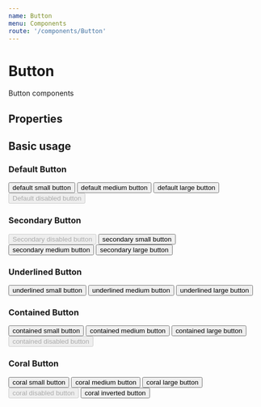```yaml
---
name: Button
menu: Components
route: '/components/Button'
---
```





# Button

Button components
 
## Properties
<Props of={Button} />

## Basic usage

### Default Button
<Playground>
   <BlockContainer>
      <Button buttonType="default" size="small">default small button</Button>
 </BlockContainer>
  <BlockContainer>
      <Button buttonType="default" size="medium">default medium button</Button>
 </BlockContainer>
  <BlockContainer>
      <Button buttonType="default" size="large">default large button</Button>
 </BlockContainer>
  <BlockContainer>
      <Button buttonType="default" disabled>Default disabled button</Button>
 </BlockContainer>
</Playground>

### Secondary Button
<Playground>
  <BlockContainer>
      <Button buttonType="secondary" disabled>Secondary disabled button</Button>
 </BlockContainer>
 <BlockContainer>
      <Button buttonType="secondary" size="small">secondary small button</Button>
 </BlockContainer>
  <BlockContainer>
      <Button buttonType="secondary" size="medium">secondary medium button</Button>
 </BlockContainer>
  <BlockContainer>
      <Button buttonType="secondary" size="large">secondary large button</Button>
 </BlockContainer>
</Playground>

### Underlined Button
<Playground>
  <BlockContainer>
      <Button buttonType="underlined" size="small">underlined small button</Button>
 </BlockContainer>
  <BlockContainer>
      <Button buttonType="underlined" size="medium">underlined medium button</Button>
 </BlockContainer>
  <BlockContainer>
      <Button buttonType="underlined" size="large">underlined large button</Button>
 </BlockContainer>
</Playground>

### Contained Button
<Playground>
  <BlockContainer>
      <Button buttonType="contained" size="small">contained small button</Button>
 </BlockContainer>
  <BlockContainer>
      <Button buttonType="contained" size="medium">contained medium button</Button>
 </BlockContainer>
  <BlockContainer>
      <Button buttonType="contained" size="large">contained large button</Button>
 </BlockContainer>
  <BlockContainer>
      <Button buttonType="contained" disabled>contained disabled button</Button>
 </BlockContainer>
</Playground>

### Coral Button
<Playground>
  <BlockContainer>
      <Button buttonType="coral" size="small">coral small button</Button>
 </BlockContainer>
  <BlockContainer>
      <Button buttonType="coral" size="medium">coral medium button</Button>
 </BlockContainer>
  <BlockContainer>
      <Button buttonType="coral" size="large">coral large button</Button>
 </BlockContainer>
  <BlockContainer>
      <Button buttonType="coral" disabled>coral disabled button</Button>
 </BlockContainer>
  <BlockContainer>
      <Button buttonType="coral" inverse>coral inverted button</Button>
 </BlockContainer>
</Playground>